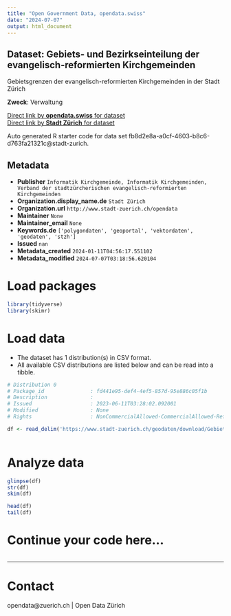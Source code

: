 ```yaml
---
title: "Open Government Data, opendata.swiss"
date: "2024-07-07"
output: html_document
---
```


## Dataset: Gebiets- und Bezirkseinteilung der evangelisch-reformierten Kirchgemeinden

Gebietsgrenzen der evangelisch-reformierten Kirchgemeinden in der Stadt Zürich

**Zweck**: Verwaltung

[Direct link by **opendata.swiss** for dataset](https://opendata.swiss/de/dataset/gebiets-und-bezirkseinteilung-der-evangelisch-reformierten-kirchgemeinden)<br>
[Direct link by **Stadt Zürich** for dataset](https://data.stadt-zuerich.ch/dataset/geo_gebiets__und_bezirkseinteilung_der_evangelisch_reformierten_kirchgemeinden)

Auto generated R starter code for data set fb8d2e8a-a0cf-4603-b8c6-d763fa21321c@stadt-zurich.

## Metadata

- **Publisher** `Informatik Kirchgemeinde, Informatik Kirchgemeinden, Verband der stadtzürcherischen evangelisch-reformierten Kirchgemeinden`
- **Organization.display_name.de** `Stadt Zürich`
- **Organization.url** `http://www.stadt-zuerich.ch/opendata`
- **Maintainer** `None`
- **Maintainer_email** `None`
- **Keywords.de** `['polygondaten', 'geoportal', 'vektordaten', 'geodaten', 'stzh']`
- **Issued** `nan`
- **Metadata_created** `2024-01-11T04:56:17.551102`
- **Metadata_modified** `2024-07-07T03:18:56.620104`


# Load packages

```r

library(tidyverse)
library(skimr)

```

# Load data

-   The dataset has 1 distribution(s) in CSV format.
-   All available CSV distributions are listed below and can be read into a tibble.

```r

# Distribution 0
# Package_id               : fd441e95-def4-4ef5-857d-95e886c05f1b
# Description              : 
# Issued                   : 2023-06-11T03:28:02.092001
# Modified                 : None
# Rights                   : NonCommercialAllowed-CommercialAllowed-ReferenceNotRequired

df <- read_delim('https://www.stadt-zuerich.ch/geodaten/download/Gebiets__und_Bezirkseinteilung_der_evangelisch_reformierten_Kirchgemeinden?format=10008')



```

# Analyze data

```r

glimpse(df)
str(df)
skim(df)

head(df)
tail(df)

```

# Continue your code here...

```r

```

------------------------------------------------------------------------

# Contact

opendata@zuerich.ch | Open Data Zürich
